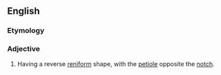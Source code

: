 ==English==

===Etymology===
{{prefix|ob|reniform}}

===Adjective===
{{en-adj|-}}

# {{context|botany|of leaves|lang=en}} Having a reverse [[reniform]] shape, with the [[petiole]] opposite the [[notch]].